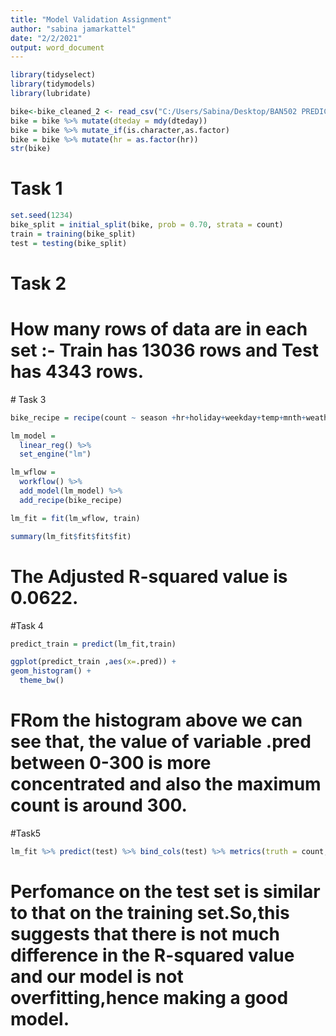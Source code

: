 ---
title: "Model Validation Assignment"
author: "sabina jamarkattel"
date: "2/2/2021"
output: word_document
---
 
```{r}
library(tidyselect)
library(tidymodels)
library(lubridate)
```
```{r}

bike<-bike_cleaned_2 <- read_csv("C:/Users/Sabina/Desktop/BAN502 PREDICTIVE ANALYTICS/MODULE 3/ASSIGNMNET 1/bike_cleaned-2.csv")
bike = bike %>% mutate(dteday = mdy(dteday)) 
bike = bike %>% mutate_if(is.character,as.factor)
bike = bike %>% mutate(hr = as.factor(hr))
str(bike)

```
# Task 1
```{r}
set.seed(1234)
bike_split = initial_split(bike, prob = 0.70, strata = count)
train = training(bike_split)
test = testing(bike_split)

```

# Task 2
#  How many rows of data are in each set :- Train has 13036 rows and Test has 4343 rows.
 


 # Task 3 
```{r}
bike_recipe = recipe(count ~ season +hr+holiday+weekday+temp+mnth+weathersit ,  train)

lm_model = 
  linear_reg() %>% 
  set_engine("lm")

lm_wflow = 
  workflow() %>% 
  add_model(lm_model) %>% 
  add_recipe(bike_recipe)

lm_fit = fit(lm_wflow, train)
```
```{r}
summary(lm_fit$fit$fit$fit)
```
# The Adjusted R-squared value is 0.0622.


#Task 4
```{r}
predict_train = predict(lm_fit,train)

ggplot(predict_train ,aes(x=.pred)) +
geom_histogram() +
  theme_bw()

```
# FRom the histogram above we can see that, the value of variable .pred between 0-300 is more concentrated and also the maximum count  is around 300.



#Task5
```{r}
lm_fit %>% predict(test) %>% bind_cols(test) %>% metrics(truth = count, estimate = ".pred")
```


# Perfomance on the test set is similar to that on the training set.So,this suggests that there is not much difference in the R-squared value and our model is not overfitting,hence making a good model.